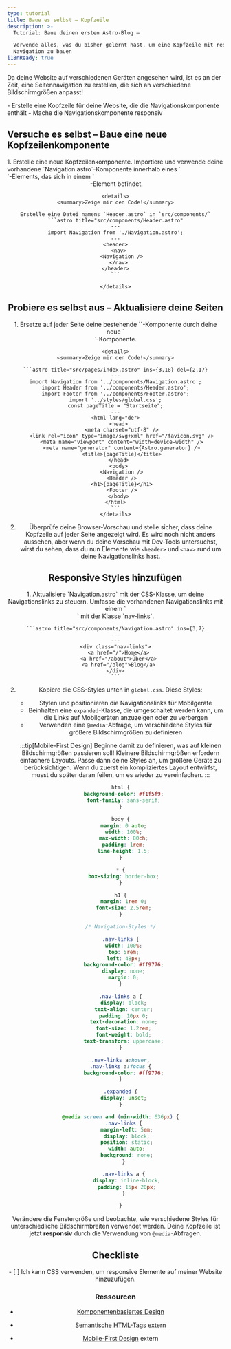 ```yaml
---
type: tutorial
title: Baue es selbst – Kopfzeile
description: >-
  Tutorial: Baue deinen ersten Astro-Blog —

  Verwende alles, was du bisher gelernt hast, um eine Kopfzeile mit responsiver 
  Navigation zu bauen
i18nReady: true
---
```



Da deine Website auf verschiedenen Geräten angesehen wird, ist es an der Zeit, eine Seitennavigation zu erstellen, die sich an verschiedene Bildschirmgrößen anpasst!

<PreCheck>
  - Erstelle eine Kopfzeile für deine Website, die die Navigationskomponente enthält
  - Mache die Navigationskomponente responsiv
</PreCheck>


<Box icon="puzzle-piece">

## Versuche es selbst – Baue eine neue Kopfzeilenkomponente

<Steps>
1. Erstelle eine neue Kopfzeilenkomponente. Importiere und verwende deine vorhandene `Navigation.astro`-Komponente innerhalb eines `<nav>`-Elements, das sich in einem `<header>`-Element befindet.

    <details>
    <summary>Zeige mir den Code!</summary>

    Erstelle eine Datei namens `Header.astro` in `src/components/`
    ```astro title="src/components/Header.astro"
    ---
    import Navigation from './Navigation.astro';
    ---
    <header>
      <nav>
        <Navigation />
      </nav>
    </header>
    ```

    </details>
</Steps>

</Box>




<Box icon="puzzle-piece">

## Probiere es selbst aus – Aktualisiere deine Seiten

<Steps>
1. Ersetze auf jeder Seite deine bestehende `<Navigation />`-Komponente durch deine neue `<Header />`-Komponente.

    <details>
    <summary>Zeige mir den Code!</summary>

    ```astro title="src/pages/index.astro" ins={3,18} del={2,17}
    ---
    import Navigation from '../components/Navigation.astro';
    import Header from '../components/Header.astro';
    import Footer from '../components/Footer.astro';
    import '../styles/global.css';
    const pageTitle = "Startseite";
    ---
    <html lang="de">
      <head>
        <meta charset="utf-8" />
        <link rel="icon" type="image/svg+xml" href="/favicon.svg" />
        <meta name="viewport" content="width=device-width" />
        <meta name="generator" content={Astro.generator} />
        <title>{pageTitle}</title>
      </head>
      <body>
        <Navigation />
        <Header />
        <h1>{pageTitle}</h1>
        <Footer />
      </body>
    </html>
    ```
    </details>

2. Überprüfe deine Browser-Vorschau und stelle sicher, dass deine Kopfzeile auf jeder Seite angezeigt wird. Es wird noch nicht anders aussehen, aber wenn du deine Vorschau mit Dev-Tools untersuchst, wirst du sehen, dass du nun Elemente wie `<header>` und `<nav>` rund um deine Navigationslinks hast.
</Steps>
</Box>

## Responsive Styles hinzufügen

<Steps>
1. Aktualisiere `Navigation.astro` mit der CSS-Klasse, um deine Navigationslinks zu steuern. Umfasse die vorhandenen Navigationslinks mit einem `<div>` mit der Klasse `nav-links`.

    ```astro title="src/components/Navigation.astro" ins={3,7}
    ---
    ---
    <div class="nav-links">
      <a href="/">Home</a>
      <a href="/about">Über</a>
      <a href="/blog">Blog</a>
    </div>
    ```

2. Kopiere die CSS-Styles unten in `global.css`. Diese Styles:

    - Stylen und positionieren die Navigationslinks für Mobilgeräte
    - Beinhalten eine `expanded`-Klasse, die umgeschaltet werden kann, um die Links auf Mobilgeräten anzuzeigen oder zu verbergen
    - Verwenden eine `@media`-Abfrage, um verschiedene Styles für größere Bildschirmgrößen zu definieren

    :::tip[Mobile-First Design]
    Beginne damit zu definieren, was auf kleinen Bildschirmgrößen passieren soll! Kleinere Bildschirmgrößen erfordern einfachere Layouts. Passe dann deine Styles an, um größere Geräte zu berücksichtigen. Wenn du zuerst ein kompliziertes Layout entwirfst, musst du später daran feilen, um es wieder zu vereinfachen.
    :::

    ```css title="src/styles/global.css" ins={23-100}
    html {
      background-color: #f1f5f9;
      font-family: sans-serif;
    }

    body {
      margin: 0 auto;
      width: 100%;
      max-width: 80ch;
      padding: 1rem;
      line-height: 1.5;
    }

    * {
      box-sizing: border-box;
    }

    h1 {
      margin: 1rem 0;
      font-size: 2.5rem;
    }

    /* Navigation-Styles */

    .nav-links {
      width: 100%;
      top: 5rem;
      left: 48px;
      background-color: #ff9776;
      display: none;
      margin: 0;
    }

    .nav-links a {
      display: block;
      text-align: center;
      padding: 10px 0;
      text-decoration: none;
      font-size: 1.2rem;
      font-weight: bold;
      text-transform: uppercase;
    }

    .nav-links a:hover,
    .nav-links a:focus {
      background-color: #ff9776;
    }

    .expanded {
      display: unset;
    }

    @media screen and (min-width: 636px) {
      .nav-links {
        margin-left: 5em;
        display: block;
        position: static;
        width: auto;
        background: none;
      }

      .nav-links a {
        display: inline-block;
        padding: 15px 20px;
      }

    }
    ```
</Steps>

Verändere die Fenstergröße und beobachte, wie verschiedene Styles für unterschiedliche Bildschirmbreiten verwendet werden. Deine Kopfzeile ist jetzt **responsiv** durch die Verwendung von `@media`-Abfragen.



<Box icon="check-list">

## Checkliste

<Checklist>
- [ ] Ich kann CSS verwenden, um responsive Elemente auf meiner Website hinzuzufügen.
</Checklist>
</Box>

### Ressourcen

- [Komponentenbasiertes Design](https://www.droptica.com/blog/component-based-design/) <Badge class="neutral-badge" text="external" />

- [Semantische HTML-Tags](https://www.dofactory.com/html/semantics) <Badge>extern</Badge>

- [Mobile-First Design](https://www.mobileapps.com/blog/mobile-first-design) <Badge>extern</Badge>
